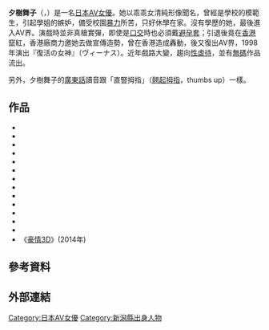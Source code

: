 {{Unreferenced|time=2014-03-26T08:27:19+00:00}}
{{AV女優|
|名前=夕樹 舞子
|ふりがな=ゆうき まいこ
|画像ファイル=
|別名=アジアの女神<br>Maiko Yuki
|愛称=
|生年=1977
|生月=1
|生日=30
|出身地={{JPN}}[[新潟縣|新潟縣]][[十日町市|十日町市]]
|血液型=[[B型|B型]]
|時点=
|身長=158
|体重=
|バスト=84
|ウエスト=58
|ヒップ=85
|カップ=
|身体備考=
|ジャンル=[[粉紅色電影|ピンク映画]]
|AV出演期間=1995年 -
|活動備考=
|他の活動=[[演員|女優]]<br />[[脫衣舞孃|ストリッパー]]
|その他=[[浅草ロック座|浅草ロック座]]所属
}}
'''夕樹舞子'''（'''{{lang|ja|ゆうき まいこ}}'''，{{bd|1977年|1月30日|catIdx=Y}}）是一名[[日本|日本]][[AV女優|AV女優]]。她以乖乖女清純形像聞名，曾經是學校的模範生，引起學姐的嫉妒，備受校園[[暴力|暴力]]所苦，只好休學在家。沒有學歷的她，最後進入AV界。演戲時並非真槍實彈，即使是[[口交|口交]]時也必須戴[[避孕套|避孕套]]；引退後竟在[[香港|香港]]竄紅，香港廠商力邀她去做宣傳造勢，曾在香港造成轟動，後又復出AV界，1998年演出『復活の女神』（ヴィーナス）。近年戲路大變，趨向[[性虐待|性虐待]]，並有[[無碼|無碼]]作品流出。

另外，夕樹舞子的[[廣東話|廣東話]]讀音跟「直豎拇指」（[[拇指手勢|翹起拇指]]，thumbs up）一樣。

==作品==
*{{lang|ja|「処女宮 卒業～グラデュエーション～」（ティファニー・デビュー作）}}
*{{lang|ja|「いたずらベイビー」（宇宙企画）}}
*{{lang|ja|「気まぐれヴィーナス」（ティファニー）}}
*{{lang|ja|「天国まで連れてって」（宇宙企画）}}
*{{lang|ja|「でらうま!マンゴー」（ティファニー）}}
*{{lang|ja|「新ハマッチョバナナ」（ティファニー）}}
*{{lang|ja|「お嬢様ぬれすぎです」（ティファニー）}}
*{{lang|ja|「さよなら夕樹舞子」（ティファニー・引退作）}}
*{{lang|ja|「秘蔵」（ティファニー・総集編）}}
*{{lang|ja|「復活の女神」（ヴィーナス）}}
*{{lang|ja|「激愛」（ヴィーナス）}}
*{{lang|ja|「イカせてティーチャー」（ヴィーナス）}}
*{{lang|ja|「ファイナル・舞子」（ヴィーナス）}}
*《[[豪情3D|豪情3D]]》(2014年)

==參考資料==

==外部連結==

{{DEFAULTSORT:Yuki Maiko}}
[[Category:日本AV女優|Category:日本AV女優]]
[[Category:新潟縣出身人物|Category:新潟縣出身人物]]